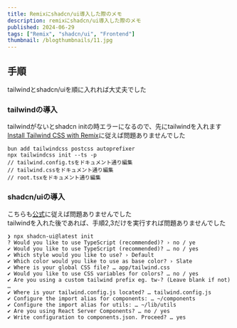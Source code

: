 ```yaml
---
title: Remixにshadcn/ui導入した際のメモ
description: remixにshadcn/ui導入した際のメモ
published: 2024-06-29
tags: ["Remix", "shadcn/ui", "Frontend"]
thumbnail: /blogthumbnails/11.jpg
---
```


## 手順
tailwindとshadcn/uiを順に入れれば大丈夫でした
### tailwindの導入
tailwindがないとshadcn initの時エラーになるので、先にtailwindを入れます
[Install Tailwind CSS with Remix](https://tailwindcss.com/docs/guides/remix)に従えば問題ありませんでした
```
bun add tailwindcss postcss autoprefixer
npx tailwindcss init --ts -p
// tailwind.config.tsをドキュメント通り編集
// tailwind.cssをドキュメント通り編集
// root.tsxをドキュメント通り編集
```

### shadcn/uiの導入
こちらも[公式](https://ui.shadcn.com/docs/installation/remix)に従えば問題ありませんでした  
tailwindを入れた後であれば、手順2,3だけを実行すれば問題ありませんでした
```
❯ npx shadcn-ui@latest init
? Would you like to use TypeScript (recommended)? › no / ye
✔ Would you like to use TypeScript (recommended)? … no / yes
✔ Which style would you like to use? › Default
✔ Which color would you like to use as base color? › Slate
✔ Where is your global CSS file? … app/tailwind.css
✔ Would you like to use CSS variables for colors? … no / yes
✔ Are you using a custom tailwind prefix eg. tw-? (Leave blank if not) … 
✔ Where is your tailwind.config.js located? … tailwind.config.js
✔ Configure the import alias for components: … ~/components
✔ Configure the import alias for utils: … ~/lib/utils
✔ Are you using React Server Components? … no / yes
✔ Write configuration to components.json. Proceed? … yes
```
